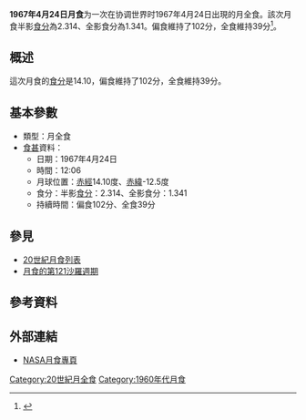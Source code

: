 {{Notability|time=2022-05-10T08:26:28+00:00}}
{{Infobox lunar eclipse
| date        = 1967年4月24日
| time        = 12:06
| nature     = 月全食
| saros       = 121
| gamma           = 0.297
| magnitude      = 半影食分：2.314<br/>全影食分：1.341
| par_duration   = 102分
| tot_duration    = 39分
| chart               = Lunar eclipse chart close-1967Apr24.png
}}
'''1967年4月24日月食'''为一次在协调世界时1967年4月24日出現的月全食。該次月食半影[[食分|食分]]為2.314、全影食分為1.341。偏食維持了102分，全食維持39分<ref name="nasa_catalog_list">{{cite web|url=http://eclipse.gsfc.nasa.gov/LEcat/LE1901-2000.html|title=Lunar Eclipses: 1901 to 2000|language=en|publisher=[[NASA|NASA]]|archiveurl=https://web.archive.org/web/20080331031357/http://eclipse.gsfc.nasa.gov/LEcat/LE1901-2000.html|archivedate=2008-03-31|deadurl=yes|accessdate=2016-09-10}}</ref>。

== 概述 ==
這次月食的[[食分|食分]]是14.10，偏食維持了102分，全食維持39分。

== 基本參數 ==
{{NoteUTC}}
* 類型：月全食
*[[食甚|食甚]]資料：
** 日期：1967年4月24日
** 時間：12:06
** 月球位置：[[赤經|赤經]]14.10度、[[赤緯|赤緯]]-12.5度
** 食分：半影[[食分|食分]]：2.314、全影食分：1.341
** 持續時間：偏食102分、全食39分

== 參見 ==
{{portal box|天文學}}
* [[20世紀月食列表|20世紀月食列表]]
* [[月食的第121沙羅週期|月食的第121沙羅週期]]

== 參考資料 ==
{{reflist}}

== 外部連結 ==
* [http://eclipse.gsfc.nasa.gov/lunar.html NASA月食專頁]{{Wayback|url=http://eclipse.gsfc.nasa.gov/lunar.html |date=20181231235927 }}{{en icon}}
{{Lunar-eclipse-stub}}
{{月食}}

[[Category:20世紀月全食|Category:20世紀月全食]]
[[Category:1960年代月食|Category:1960年代月食]]